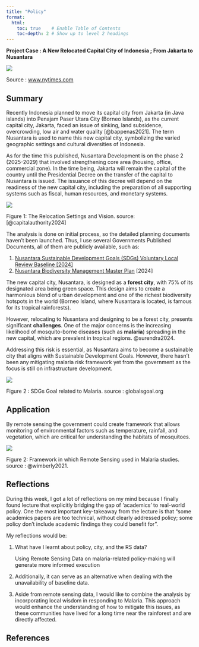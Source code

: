 ```yaml
---
title: "Policy"
format:
  html:
    toc: true    # Enable Table of Contents
    toc-depth: 2 # Show up to level 2 headings
---
```


**Project Case : A New Relocated Capital City of Indonesia ; From Jakarta to Nusantara**

![](images/clipboard-546673402.png)

Source : [www.nytimes.com](https://www.nytimes.com/interactive/2023/05/16/headway/indonesia-nusantara-jakarta.html)

## Summary

Recently Indonesia planned to move its capital city from Jakarta (in Java islands) into Penajam Paser Utara City (Borneo Islands), as the current capital city, Jakarta, faced an issue of sinking, land subsidence, overcrowding, low air and water quality [@bappenas2021]. The term Nusantara is used to name this new capital city, symbolizing the varied geographic settings and cultural diversities of Indonesia.

As for the time this published, Nusantara Development is on the phase 2 (2025-2029) that involved strengthening core area (housing, office, commercial zone). In the time being, Jakarta will remain the capital of the country until the Presidential Decree on the transfer of the capital to Nusantara is issued. The issuance of this decree will depend on the readiness of the new capital city, including the preparation of all supporting systems such as fiscal, human resources, and monetary systems.

![](images/clipboard-3462147358.png)

Figure 1: The Relocation Settings and Vision. source: [@capitalauthority2024]

The analysis is done on initial process, so the detailed planning documents haven’t been launched. Thus, I use several Governments Published Documents, all of them are publicly available, such as:

1.  [Nusantara Sustainable Development Goals (SDGs) Voluntary Local Review Baseline \[2024\]](https://www.ikn.go.id/storage/pedoman-nusantara/2/nusantara-vlr-baseline-en.pdf)
2.  [Nusantara Biodiversity Management Master Plan](https://ikn.go.id/storage/pedoman-nusantara/1/nusantara-biodiversity-management-master-plan-2024.pdf) \[2024\]

The new capital city, Nusantara, is designed as a **forest city**, with 75% of its designated area being green space. This design aims to create a harmonious blend of urban development and one of the richest biodiversity hotspots in the world (Borneo Island, where Nusantara is located, is famous for its tropical rainforests).

However, relocating to Nusantara and designing to be a forest city, presents significant **challenges**. One of the major concerns is the increasing likelihood of mosquito-borne diseases (such as **malaria**) spreading in the new capital, which are prevalent in tropical regions. @surendra2024.

Addressing this risk is essential, as Nusantara aims to become a sustainable city that aligns with Sustainable Development Goals. However, there hasn't been any mitigating malaria risk framework yet from the government as the focus is still on infrastructure development.

![](images/clipboard-3146823061.png)

Figure 2 : SDGs Goal related to Malaria. source : globalsgoal.org

## Application

By remote sensing the government could create framework that allows monitoring of environmental factors such as temperature, rainfall, and vegetation, which are critical for understanding the habitats of mosquitoes.

![](images/clipboard-687725868.png)

Figure 2: Framework in which Remote Sensing used in Malaria studies. source : @wimberly2021.

## Reflections

During this week, I got a lot of reflections on my mind because I finally found lecture that explicitly bridging the gap of ‘academics’ to real-world policy. One the most important key-takeaway from the lecture is that “some academics papers are too technical, without clearly addressed policy; some policy don’t include academic findings they could benefit for”.

My reflections would be:

1.  What have I learnt about policy, city, and the RS data?

    Using Remote Sensing Data on malaria-related policy-making will generate more informed execution

2.  Additionally, it can serve as an alternative when dealing with the unavailability of baseline data.

3.  Aside from remote sensing data, I would like to combine the analysis by incorporating local wisdom in responding to Malaria. This approach would enhance the understanding of how to mitigate this issues, as these communities have lived for a long time near the rainforest and are directly affected.

## References
